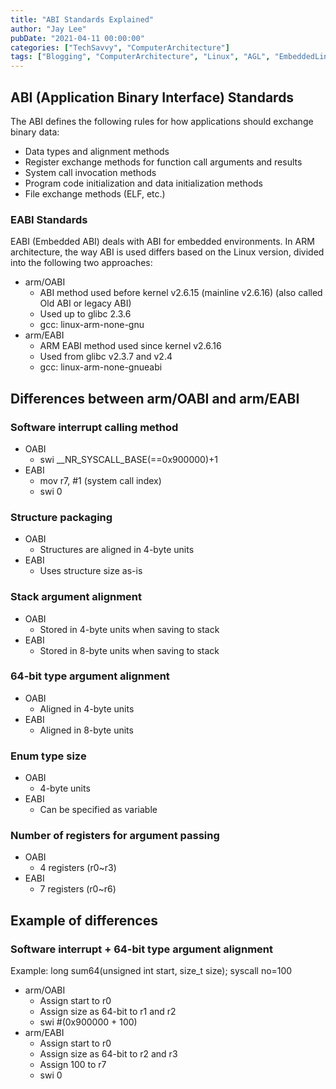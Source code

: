 ```yaml
---
title: "ABI Standards Explained"
author: "Jay Lee"
pubDate: "2021-04-11 00:00:00"
categories: ["TechSavvy", "ComputerArchitecture"]
tags: ["Blogging", "ComputerArchitecture", "Linux", "AGL", "EmbeddedLinux", "OpenEmbedded", "Yocto", "CrossDevelopment", "GCC", "GDB", "Toolchain"]
---
```


## ABI (Application Binary Interface) Standards

The ABI defines the following rules for how applications should exchange binary data:

- Data types and alignment methods
- Register exchange methods for function call arguments and results
- System call invocation methods
- Program code initialization and data initialization methods
- File exchange methods (ELF, etc.)

### EABI Standards

EABI (Embedded ABI) deals with ABI for embedded environments. In ARM architecture, the way ABI is used differs based on the Linux version, divided into the following two approaches:

- arm/OABI
    - ABI method used before kernel v2.6.15 (mainline v2.6.16) (also called Old ABI or legacy ABI)
    - Used up to glibc 2.3.6
    - gcc: linux-arm-none-gnu
- arm/EABI
    - ARM EABI method used since kernel v2.6.16
    - Used from glibc v2.3.7 and v2.4
    - gcc: linux-arm-none-gnueabi

## Differences between arm/OABI and arm/EABI

### Software interrupt calling method

- OABI
    - swi __NR_SYSCALL_BASE(==0x900000)+1
- EABI
    - mov r7, #1 (system call index)
    - swi 0

### Structure packaging

- OABI
    - Structures are aligned in 4-byte units
- EABI
    - Uses structure size as-is

### Stack argument alignment

- OABI
    - Stored in 4-byte units when saving to stack
- EABI
    - Stored in 8-byte units when saving to stack

### 64-bit type argument alignment

- OABI
    - Aligned in 4-byte units
- EABI
    - Aligned in 8-byte units

### Enum type size

- OABI
    - 4-byte units
- EABI
    - Can be specified as variable

### Number of registers for argument passing

- OABI
    - 4 registers (r0~r3)
- EABI
    - 7 registers (r0~r6)

## Example of differences

### Software interrupt + 64-bit type argument alignment

Example: long sum64(unsigned int start, size_t size); syscall no=100

- arm/OABI
    - Assign start to r0
    - Assign size as 64-bit to r1 and r2
    - swi #(0x900000 + 100)
- arm/EABI
    - Assign start to r0
    - Assign size as 64-bit to r2 and r3
    - Assign 100 to r7
    - swi 0